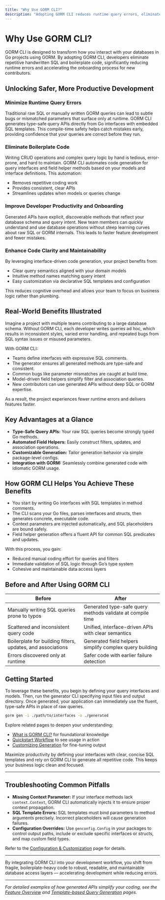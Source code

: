 ```yaml
---
title: "Why Use GORM CLI?"
description: "Adopting GORM CLI reduces runtime query errors, eliminates handwritten boilerplate, and improves developer productivity. Projects benefit from safer code, clear query semantics, and rapid onboarding for new contributors."
---
```


# Why Use GORM CLI?

GORM CLI is designed to transform how you interact with your databases in Go projects using GORM. By adopting GORM CLI, developers eliminate repetitive handwritten SQL and boilerplate code, significantly reducing runtime errors and accelerating the onboarding process for new contributors.

## Unlocking Safer, More Productive Development

### Minimize Runtime Query Errors

Traditional raw SQL or manually written GORM queries can lead to subtle bugs or mismatched parameters that surface only at runtime. GORM CLI generates type-safe query APIs directly from Go interfaces with embedded SQL templates. This compile-time safety helps catch mistakes early, providing confidence that your queries are correct before they run.

### Eliminate Boilerplate Code

Writing CRUD operations and complex query logic by hand is tedious, error-prone, and hard to maintain. GORM CLI automates code generation for query interfaces and field helper methods based on your models and interface definitions. This automation:

- Removes repetitive coding work
- Provides consistent, clear APIs
- Streamlines updates when models or queries change

### Improve Developer Productivity and Onboarding

Generated APIs have explicit, discoverable methods that reflect your database schema and query intent. New team members can quickly understand and use database operations without steep learning curves about raw SQL or GORM internals. This leads to faster feature development and fewer mistakes.

### Enhance Code Clarity and Maintainability

By leveraging interface-driven code generation, your project benefits from:

- Clear query semantics aligned with your domain models
- Intuitive method names matching query intent
- Easy customization via declarative SQL templates and configuration

This reduces cognitive overhead and allows your team to focus on business logic rather than plumbing.

## Real-World Benefits Illustrated

Imagine a project with multiple teams contributing to a large database schema. Without GORM CLI, each developer writes queries ad hoc, which results in inconsistent styles, varied error handling, and repeated bugs from SQL syntax issues or misused parameters.

With GORM CLI:

- Teams define interfaces with expressive SQL comments.
- The generator ensures all generated methods are type-safe and consistent.
- Common bugs like parameter mismatches are caught at build time.
- Model-driven field helpers simplify filter and association queries.
- New contributors can use generated APIs without deep SQL or GORM expertise.

As a result, the project experiences fewer runtime errors and delivers features faster.

## Key Advantages at a Glance

- **Type-Safe Query APIs:** Your raw SQL queries become strongly typed Go methods.
- **Automated Field Helpers:** Easily construct filters, updates, and association operations.
- **Customizable Generation:** Tailor generation behavior via simple package-level configs.
- **Integration with GORM:** Seamlessly combine generated code with idiomatic GORM usage.

## How GORM CLI Helps You Achieve These Benefits

- You start by writing Go interfaces with SQL templates in method comments.
- The CLI scans your Go files, parses interfaces and structs, then generates concrete, executable code.
- Context parameters are injected automatically, and SQL placeholders are bound safely.
- Field helper generation offers a fluent API for common SQL predicates and updates.

With this process, you gain:

- Reduced manual coding effort for queries and filters
- Immediate validation of SQL logic through Go’s type system
- Cohesive and maintainable data access layers

## Before and After Using GORM CLI

| Before                                          | After                                                  |
|-------------------------------------------------|--------------------------------------------------------|
| Manually writing SQL queries prone to typos     | Generated type-safe query methods validate at compile time |
| Scattered and inconsistent query code           | Unified, interface-driven APIs with clear semantics    |
| Boilerplate for building filters, updates, and associations | Generated field helpers simplify complex query building |
| Errors discovered only at runtime                | Safer code with earlier failure detection               |

## Getting Started

To leverage these benefits, you begin by defining your query interfaces and models. Then, run the generator CLI specifying input files and output directory. Once generated, your application can immediately use the fluent, type-safe APIs in place of raw queries.

```bash
gorm gen -i ./path/to/interfaces -o ./generated
```

Explore related pages to deepen your understanding:

- [What is GORM CLI?](./what-is-gorm-cli) for foundational knowledge
- [Quickstart Workflow](../quick-features/quickstart) to see usage in action
- [Customizing Generation](../quick-features/customization-overview) for fine-tuning output

<Tip>
Maximize productivity by defining your interfaces with clear, concise SQL templates and rely on GORM CLI to generate all repetitive code. This keeps your business logic clean and focused.
</Tip>

---

## Troubleshooting Common Pitfalls

- **Missing Context Parameter:** If your interface methods lack `context.Context`, GORM CLI automatically injects it to ensure proper context propagation.
- **SQL Template Errors:** SQL templates must bind parameters to method arguments precisely. Incorrect placeholders will cause generation failures.
- **Configuration Overrides:** Use `genconfig.Config` in your packages to control output paths, include or exclude specific interfaces or structs, and map custom field types.

Refer to the [Configuration & Customization](../quick-features/customization-overview) page for details.

---

By integrating GORM CLI into your development workflow, you shift from fragile, boilerplate-heavy code to robust, readable, and maintainable database access layers — accelerating development while reducing errors.

---

_For detailed examples of how generated APIs simplify your coding, see the [Feature Overview](../quick-features/feature-summary) and [Template-based Query Generation](../../guides/generation-patterns/template-sql-gen) pages._